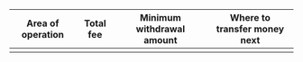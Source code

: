 
Area of operation | Total fee | Minimum withdrawal amount | Where to transfer money next
----- | ----- | ----- | -----
 <SkrillConditionsTable1/>| <SkrillConditionsTable2/>| <SkrillConditionsTable3/>| <SkrillConditionsTable4/>
